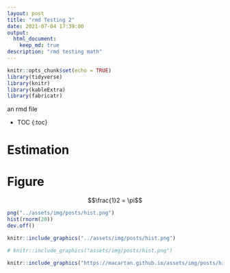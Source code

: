 ```yaml
---
layout: post
title: "rmd Testing 2"
date: 2021-07-04 17:39:00
output: 
  html_document:
    keep_md: true
description: "rmd testing math"
---
```


```r
knitr::opts_chunk$set(echo = TRUE)
library(tidyverse)
library(knitr)
library(kableExtra)
library(fabricatr)
```

<!-- Frequent Worries about RCTs: Questions and Answers -->
<!-- Author: Macartan Humphreys -->

an rmd file

* TOC
{:toc}

# Estimation

# Figure


$$\frac{1}2 = \pi$$

```r
png("../assets/img/posts/hist.png")
hist(rnorm(20))
dev.off()
```

```r
knitr::include_graphics("../assets/img/posts/hist.png")
```

```r

# knitr::include_graphics("assets/img/posts/hist.png")

knitr::include_graphics("https://macartan.github.io/assets/img/posts/hist.jpg")

```
